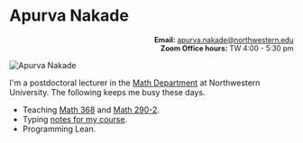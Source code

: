 # Apurva Nakade {.unnumbered}

<div style="text-align:right; font-size: 90%;">

**Email:** [apurva.nakade@northwestern.edu](mailto:apurva.nakade@northwestern.edu) <br/>
**Zoom Office hours:** TW 4:00 - 5:30 pm

</div>

![](images/me0.jpg "Apurva Nakade")

I\'m a postdoctoral lecturer in the [Math Department](https://www.math.northwestern.edu/) at Northwestern University. 
The following keeps me busy these days.

- Teaching [Math 368](https://canvas.northwestern.edu/courses/158162/assignments/syllabus) and [Math 290-2](https://canvas.northwestern.edu/courses/160841).
- Typing [notes for my course](https://apurvanakade.github.io/Introduction-to-Optimization/).
- Programming Lean. 